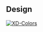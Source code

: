 
<Meta title="Utilities/Colors/Swatches" />

<ColorPalette>
  <ColorItem
    title="Primary"
    subtitle="--clr-primary-"
    colors={{
      100: '#0A5992',
      300: '#4B98C6',
    }}
  />
  <ColorItem
    title="Secondary"
    subtitle="--clr-secondary-"
    colors={{
      100: '#22223B',
      300: '#4A4E69',
      500: '#9A8C98',
      700: '#C9ADA7',
      900: '#F2E9E4',
    }}
  />
  <ColorItem
    title="Neutral"
    subtitle="--clr-neutral-"
    colors={{
      100: '#000000',
      300: '#222222',
      500: '#E3E3E3',
      700: '#F7F6F4',
      900: '#FFFFFF',
    }}
  />
</ColorPalette>

## Design
[![XD-Colors](https://img.shields.io/badge/-Colors-%235c5c5c?logo=adobexd&labelColor=450034)](https://xd.adobe.com/view/3ff4c180-5eee-4b0f-941c-2de05a13ccd2-6aa7/specs/)
